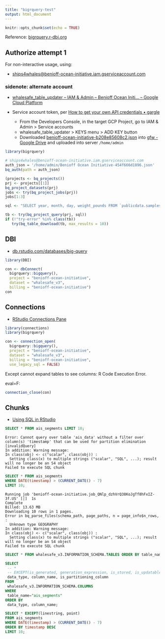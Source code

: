 ```yaml
---
title: "bigrquery-test"
output: html_document
---
```


```r
knitr::opts_chunk$set(echo = TRUE)
```

Reference: [bigrquery.r-dbi.org](https://bigrquery.r-dbi.org)

## Authorize attempt 1

For non-interactive usage, using:

- [ships4whales@benioff-ocean-initiative.iam.gserviceaccount.com](https://console.cloud.google.com/iam-admin/serviceaccounts/details/114569616080626900590?authuser=3&project=benioff-ocean-initiative)

### sidenote: alternate account

- [whalesafe_table_updater – IAM & Admin – Benioff Ocean Initi… – Google Cloud Platform](https://console.cloud.google.com/iam-admin/serviceaccounts/details/108185723528190775192?authuser=3&project=benioff-ocean-initiative)

- Service account token, per [How to get your own API credentials • gargle](https://gargle.r-lib.org/articles/get-api-credentials.html#service-account-token)
  - From the Developers Console, in the target GCP Project, go to IAM & Admin > Service accounts
  - whalesafe_table_updater > KEYS menu > ADD KEY button
  - Downloaded [benioff-ocean-initiative-b208e85608c2.json](https://drive.google.com/open?id=1ClWXfMMVxufY4-_EPyOj2hHnC4dU3qtS&authuser=ben%40ecoquants.com&usp=drive_fs) into [gfw - Google Drive](https://drive.google.com/drive/u/3/folders/1crBGnOPGiKdWbtOLQhzgdJKA1ztZBzTM) and uploaded into server `/home/admin`

```r
library(bigrquery)

# ships4whales@benioff-ocean-initiative.iam.gserviceaccount.com
auth_json = '/home/admin/Benioff Ocean Initiative-454f666d1896.json'
bq_auth(path = auth_json)
```


```r
(projects <- bq_projects())
prj <- projects[[1]]
bq_project_datasets(prj)
jobs <- try(bq_project_jobs(prj))
jobs[1:3]
```

```r
sql <- "SELECT year, month, day, weight_pounds FROM `publicdata.samples.natality`"

tb <- try(bq_project_query(prj, sql))
if (!"try-error" %in% class(tb))
   try(bq_table_download(tb, max_results = 10))
```

## DBI

- [db.rstudio.com/databases/big-query](https://db.rstudio.com/databases/big-query/)

```r
library(DBI)

con <- dbConnect(
  bigrquery::bigquery(),
  project = "benioff-ocean-initiative",
  dataset = "whalesafe_v3",
  billing = "benioff-ocean-initiative")
con
```

## Connections

- [RStudio Connections Pane](https://db.rstudio.com/rstudio/connections/)

```r
library(connections)
library(bigrquery)

con <- connection_open(
  bigrquery::bigquery(),
  project = "benioff-ocean-initiative",
  dataset = "whalesafe_v3",
  billing = "benioff-ocean-initiative",
  use_legacy_sql = FALSE)
```


Except cannot expand tables to see columns: R Code Execution Error.

eval=F:
```r
connection_close(con)
```

## Chunks

* [Using SQL in RStudio](https://irene.rbind.io/post/using-sql-in-rstudio/)

```sql
SELECT * FROM ais_segments LIMIT 10;
```
```
Error: Cannot query over table 'ais_data' without a filter over column(s) 'timestamp' that can be used for partition elimination [invalidQuery]
In addition: Warning message:
In class(obj) <- c("scalar", class(obj)) :
  Setting class(x) to multiple strings ("scalar", "SQL", ...); result will no longer be an S4 object
Failed to execute SQL chunk
```

```sql
SELECT * FROM ais_segments 
WHERE DATE(timestamp) > (CURRENT_DATE() - 7)
LIMIT 10;
```

```
Running job 'benioff-ocean-initiative.job_QNlp_dzhVrQ38KoJgTf8hFxIZ-3f.US' [|]  1s
Complete
Billed: 13.63 MB
Downloading 10 rows in 1 pages.
Error in bq_parse_files(schema_path, page_paths, n = page_info$n_rows,  : 
  Unknown type GEOGRAPHY
In addition: Warning message:
In class(obj) <- c("scalar", class(obj)) :
  Setting class(x) to multiple strings ("scalar", "SQL", ...); result will no longer be an S4 object
Failed to execute SQL chunk
```

```sql
SELECT * FROM whalesafe_v3.INFORMATION_SCHEMA.TABLES ORDER BY table_name;
```

```sql
SELECT
 -- * 
 -- EXCEPT(is_generated, generation_expression, is_stored, is_updatable)
 data_type, column_name, is_partitioning_column
FROM
 whalesafe_v3.INFORMATION_SCHEMA.COLUMNS
WHERE
 table_name="ais_segments"
ORDER BY
 data_type, column_name;
```

```sql
SELECT * EXCEPT(linestring, point)
FROM ais_segments 
WHERE DATE(timestamp) > (CURRENT_DATE() - 7)
ORDER BY timestamp DESC
LIMIT 10;
```
